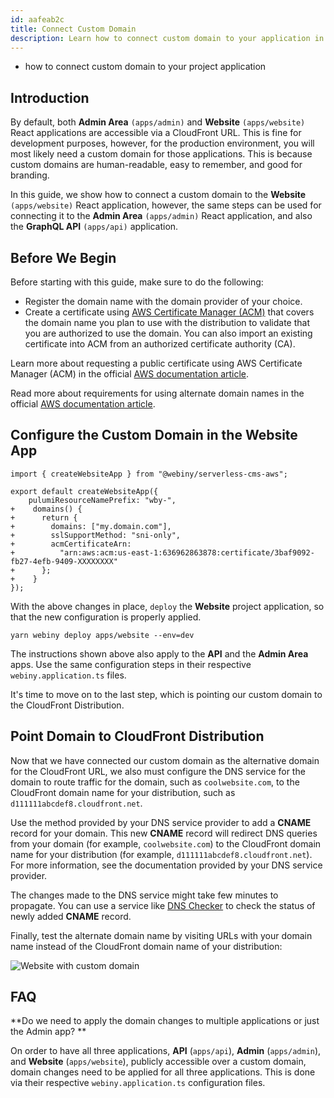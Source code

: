 ```yaml
---
id: aafeab2c
title: Connect Custom Domain
description: Learn how to connect custom domain to your application in a Webiny project.
---
```



<Alert type="success" title="What you’ll learn">

- how to connect custom domain to your project application

</Alert>

## Introduction

By default, both **Admin Area** `(apps/admin)` and **Website** `(apps/website)` React applications are accessible via a CloudFront URL.
This is fine for development purposes, however, for the production environment, you will most likely need a custom domain for those applications. This is because custom domains are human-readable, easy to remember, and good for branding.

In this guide, we show how to connect a custom domain to the **Website** `(apps/website)` React application,
however, the same steps can be used for connecting it to the **Admin Area** `(apps/admin)` React application, and also the **GraphQL API** `(apps/api)` application.

## Before We Begin

Before starting with this guide, make sure to do the following:

- Register the domain name with the domain provider of your choice.
- Create a certificate using [AWS Certificate Manager (ACM)](https://docs.aws.amazon.com/acm/latest/userguide/acm-overview.html)
  that covers the domain name you plan to use with the distribution to validate that you are authorized to use the domain.
  You can also import an existing certificate into ACM from an authorized certificate authority (CA).

<Alert type="info">

Learn more about requesting a public certificate using AWS Certificate Manager (ACM) in the official [AWS documentation article](https://docs.aws.amazon.com/acm/latest/userguide/gs-acm-request-public.html#request-public-console).

</Alert>

<Alert type="info">

Read more about requirements for using alternate domain names in the official [AWS documentation article](https://docs.aws.amazon.com/AmazonCloudFront/latest/DeveloperGuide/CNAMEs.html#alternate-domain-names-requirements).

</Alert>

## Configure the Custom Domain in the Website App

```diff-ts apps/website/webiny.application.ts
import { createWebsiteApp } from "@webiny/serverless-cms-aws";

export default createWebsiteApp({
    pulumiResourceNamePrefix: "wby-",
+    domains() {
+      return {
+        domains: ["my.domain.com"],
+        sslSupportMethod: "sni-only",
+        acmCertificateArn:
+          "arn:aws:acm:us-east-1:636962863878:certificate/3baf9092-fb27-4efb-9409-XXXXXXXX"
+      };
+    }
});
```

With the above changes in place, `deploy` the **Website** project application, so that the new configuration is properly applied.

```shell
yarn webiny deploy apps/website --env=dev
```

<Alert type="info">

The instructions shown above also apply to the **API** and the **Admin Area** apps. Use the same configuration steps in their respective `webiny.application.ts` files.

</Alert>

It's time to move on to the last step, which is pointing our custom domain to the CloudFront Distribution.

## Point Domain to CloudFront Distribution

Now that we have connected our custom domain as the alternative domain for the CloudFront URL, we also must configure the DNS service for the domain to route traffic for the domain,
such as `coolwebsite.com`, to the CloudFront domain name for your distribution, such as `d111111abcdef8.cloudfront.net`.

Use the method provided by your DNS service provider to add a **CNAME** record for your domain.
This new **CNAME** record will redirect DNS queries from your domain (for example, `coolwebsite.com`) to the CloudFront domain name for your distribution (for example, `d111111abcdef8.cloudfront.net`).
For more information, see the documentation provided by your DNS service provider.

<Alert type="success">

The changes made to the DNS service might take few minutes to propagate.
You can use a service like [DNS Checker](https://dnschecker.org/) to check the status of newly added **CNAME** record.

</Alert>

Finally, test the alternate domain name by visiting URLs with your domain name instead of the CloudFront domain name of your distribution:

![Website with custom domain](./assets/connect-custom-domain/cool-website.png)

## FAQ

**Do we need to apply the domain changes to multiple applications or just the Admin app? **

On order to have all three applications, **API** (`apps/api`), **Admin** (`apps/admin`), and **Website** (`apps/website`), publicly accessible over a custom domain, domain changes need to be applied for all three applications. This is done via their respective `webiny.application.ts` configuration files.
